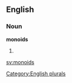
==English==

===Noun===
'''monoids'''

# {{plural of|[[monoid]]}}

[[Category:English plurals]]

[[sv:monoids]]